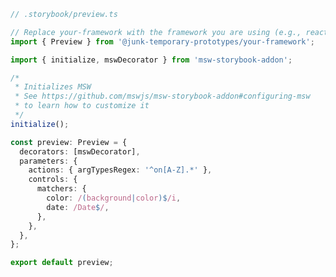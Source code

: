 ```ts
// .storybook/preview.ts

// Replace your-framework with the framework you are using (e.g., react, vue3)
import { Preview } from '@junk-temporary-prototypes/your-framework';

import { initialize, mswDecorator } from 'msw-storybook-addon';

/*
 * Initializes MSW
 * See https://github.com/mswjs/msw-storybook-addon#configuring-msw
 * to learn how to customize it
 */
initialize();

const preview: Preview = {
  decorators: [mswDecorator],
  parameters: {
    actions: { argTypesRegex: '^on[A-Z].*' },
    controls: {
      matchers: {
        color: /(background|color)$/i,
        date: /Date$/,
      },
    },
  },
};

export default preview;
```
